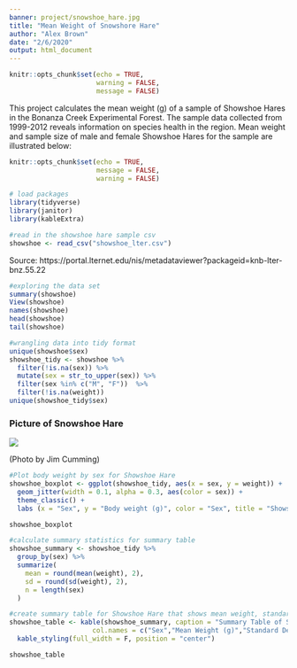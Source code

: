 ```yaml
---
banner: project/snowshoe_hare.jpg
title: "Mean Weight of Snowshore Hare"
author: "Alex Brown"
date: "2/6/2020"
output: html_document
---
```


```r
knitr::opts_chunk$set(echo = TRUE,
                      warning = FALSE,
                      message = FALSE)
```
This project calculates the mean weight (g) of a sample of Showshoe Hares in the Bonanza Creek Experimental Forest. The sample data collected from 1999-2012 reveals information on species health in the region. Mean weight and sample size of male and female Showshoe Hares for the sample are illustrated below:

```r
knitr::opts_chunk$set(echo = TRUE, 
                      message = FALSE, 
                      warning = FALSE)

# load packages
library(tidyverse)
library(janitor) 
library(kableExtra)


```


```r
#read in the showshoe hare sample csv
showshoe <- read_csv("showshoe_lter.csv")
```
Source: https://portal.lternet.edu/nis/metadataviewer?packageid=knb-lter-bnz.55.22

```r
#exploring the data set
summary(showshoe)
View(showshoe)
names(showshoe)
head(showshoe)
tail(showshoe)
```


```r
#wrangling data into tidy format
unique(showshoe$sex)
showshoe_tidy <- showshoe %>% 
  filter(!is.na(sex)) %>% 
  mutate(sex = str_to_upper(sex)) %>% 
  filter(sex %in% c("M", "F"))  %>%
  filter(!is.na(weight))
unique(showshoe_tidy$sex)
```
### Picture of Snowshoe Hare

![](snowshoe_hare.jpg)


(Photo by Jim Cumming)

```r
#Plot body weight by sex for Showshoe Hare
showshoe_boxplot <- ggplot(showshoe_tidy, aes(x = sex, y = weight)) +
  geom_jitter(width = 0.1, alpha = 0.3, aes(color = sex)) +
  theme_classic() +
  labs (x = "Sex", y = "Body weight (g)", color = "Sex", title = "Showshoe Hare Body Mass by Sex", subtitle = "Figure 1: Jitter plot")

showshoe_boxplot 
```


```r
#calculate summary statistics for summary table
showshoe_summary <- showshoe_tidy %>% 
  group_by(sex) %>% 
  summarize(
    mean = round(mean(weight), 2),
    sd = round(sd(weight), 2),
    n = length(sex)
  )
```

```r
#create summary table for Showshoe Hare that shows mean weight, standard deviation, and sample size by sex.
showshoe_table <- kable(showshoe_summary, caption = "Summary Table of Showshoe Hares. Mean Weight, Standard Deviation, and Sample Size by Sex of Showshoe Hares", 
                     col.names = c("Sex","Mean Weight (g)","Standard Deviation (g)","Sample Size")) %>% 
  kable_styling(full_width = F, position = "center")

showshoe_table
```
